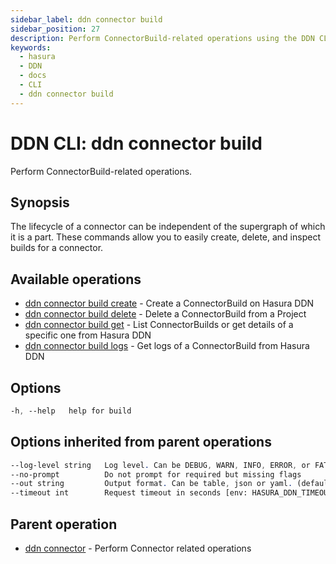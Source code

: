 ```yaml
---
sidebar_label: ddn connector build
sidebar_position: 27
description: Perform ConnectorBuild-related operations using the DDN CLI
keywords:
  - hasura
  - DDN
  - docs
  - CLI
  - ddn connector build
---
```


# DDN CLI: ddn connector build

Perform ConnectorBuild-related operations.

## Synopsis

The lifecycle of a connector can be independent of the supergraph of which it is a part. These commands allow you to easily create, delete, and inspect builds for a connector.

## Available operations

- [ddn connector build create](/reference/cli/commands/ddn_connector_build_create) - Create a ConnectorBuild on Hasura DDN
- [ddn connector build delete](/reference/cli/commands/ddn_connector_build_delete) - Delete a ConnectorBuild from a Project
- [ddn connector build get](/reference/cli/commands/ddn_connector_build_get) - List ConnectorBuilds or get details of a specific one from Hasura DDN
- [ddn connector build logs](/reference/cli/commands/ddn_connector_build_logs) - Get logs of a ConnectorBuild from Hasura DDN

## Options

```sass
-h, --help   help for build
```

## Options inherited from parent operations

```sass
--log-level string   Log level. Can be DEBUG, WARN, INFO, ERROR, or FATAL. (default "INFO")
--no-prompt          Do not prompt for required but missing flags
--out string         Output format. Can be table, json or yaml. (default "table")
--timeout int        Request timeout in seconds [env: HASURA_DDN_TIMEOUT] (default 100)
```

## Parent operation

- [ddn connector](/reference/cli/commands/ddn_connector) - Perform Connector related operations
